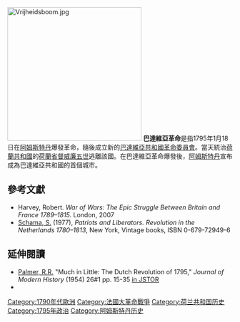 [[File:Vrijheidsboom.jpg|300px]]
'''巴達維亞革命'''是指1795年1月18日在[[阿姆斯特丹|阿姆斯特丹]]爆發革命，隨後成立新的[[巴達維亞共和國|巴達維亞共和國]][[革命委員會|革命委員會]]。當天統治[[荷蘭共和國|荷蘭共和國]]的[[荷蘭省督|荷蘭省督]][[威廉五世_(奧蘭治)|威廉五世]]逃離該國。在巴達維亞革命爆發後，[[阿姆斯特丹|阿姆斯特丹]]宣布成為巴達維亞共和國的首個城市。

== 參考文獻 ==
* Harvey, Robert. ''War of Wars: The Epic Struggle Between Britain and France 1789–1815.'' London, 2007 
*[[Simon_Schama|Schama, S.]] (1977), ''Patriots and Liberators. Revolution in the Netherlands 1780–1813'', New York, Vintage books, ISBN 0-679-72949-6

== 延伸閱讀 ==
*[[R.R._Palmer|Palmer, R.R.]] "Much in Little: The Dutch Revolution of 1795," ''Journal of Modern History'' (1954) 26#1 pp. 15-35 [http://www.jstor.org/stable/1874870 in JSTOR] {{Wayback|url=http://www.jstor.org/stable/1874870 |date=20210930135510 }}
*{{cite web|language=nl|title=Politicq Journaal van den 15den tot den 19den Januarij 1795.  Medegedeeld door L. Wichers.|url=http://www.dbnl.org/tekst/_bij005188901_01/_bij005188901_01_0003.php#005|work=Bijdragen en mededeelingen van het Historisch Genootschap. Deel 12.|publisher=Martinus Nijhoff|accessdate=30 April 2013|pages=32-93|archive-date=2019-05-24|archive-url=https://web.archive.org/web/20190524122026/https://www.dbnl.org/tekst/_bij005188901_01/_bij005188901_01_0003.php#005|dead-url=no}}

[[Category:1790年代歐洲|Category:1790年代歐洲]]
[[Category:法國大革命戰爭|Category:法國大革命戰爭]]
[[Category:荷兰共和国历史|Category:荷兰共和国历史]]
[[Category:1795年政治|Category:1795年政治]]
[[Category:阿姆斯特丹历史|Category:阿姆斯特丹历史]]
